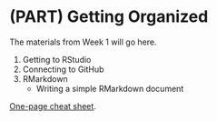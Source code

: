 # (PART) Getting Organized {#gettingorganized}


The materials from Week 1 will go here.

1. Getting to RStudio
2. Connecting to GitHub
3. RMarkdown
    - Writing a simple RMarkdown document
    
[One-page cheat sheet](Handouts/EnoughDCF.pdf).
